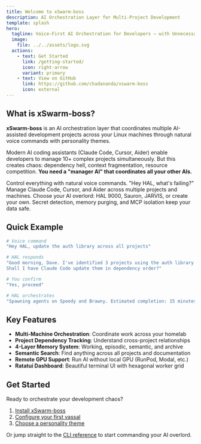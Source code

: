 ```yaml
---
title: Welcome to xSwarm-boss
description: AI Orchestration Layer for Multi-Project Development
template: splash
hero:
  tagline: Voice-First AI Orchestration for Developers — with Unnecessary Personality
  image:
    file: ../../assets/logo.svg
  actions:
    - text: Get Started
      link: /getting-started/
      icon: right-arrow
      variant: primary
    - text: View on GitHub
      link: https://github.com/chadananda/xswarm-boss
      icon: external
---
```



## What is xSwarm-boss?

**xSwarm-boss** is an AI orchestration layer that coordinates multiple AI-assisted development projects across your Linux machines through natural voice commands with personality themes.

Modern AI coding assistants (Claude Code, Cursor, Aider) enable developers to manage 10+ complex projects simultaneously. But this creates chaos: dependency hell, context fragmentation, resource competition. **You need a "manager AI" that coordinates all your other AIs.**

<CardGrid>
  <Card title="🎙️ Voice-First" icon="microphone">
    Control everything with natural voice commands. "Hey HAL, what's failing?"
  </Card>
  <Card title="🤖 AI Agent Coordination" icon="puzzle">
    Manage Claude Code, Cursor, and Aider across multiple projects and machines.
  </Card>
  <Card title="🎭 Personality Themes" icon="star">
    Choose your AI overlord: HAL 9000, Sauron, JARVIS, or create your own.
  </Card>
  <Card title="🔒 Security-First" icon="shield">
    Secret detection, memory purging, and MCP isolation keep your data safe.
  </Card>
</CardGrid>

## Quick Example

```bash
# Voice command
"Hey HAL, update the auth library across all projects"

# HAL responds
"Good morning, Dave. I've identified 3 projects using the auth library.
Shall I have Claude Code update them in dependency order?"

# You confirm
"Yes, proceed"

# HAL orchestrates
"Spawning agents on Speedy and Brawny. Estimated completion: 15 minutes."
```

## Key Features

- **Multi-Machine Orchestration**: Coordinate work across your homelab
- **Project Dependency Tracking**: Understand cross-project relationships
- **4-Layer Memory System**: Working, episodic, semantic, and archive
- **Semantic Search**: Find anything across all projects and documentation
- **Remote GPU Support**: Run AI without local GPU (RunPod, Modal, etc.)
- **Ratatui Dashboard**: Beautiful terminal UI with hexagonal worker grid

## Get Started

Ready to orchestrate your development chaos?

1. [Install xSwarm-boss](/getting-started/)
2. [Configure your first vassal](/getting-started/quick-start/)
3. [Choose a personality theme](/themes/)

Or jump straight to the [CLI reference](/user-interface/cli/) to start commanding your AI overlord.
